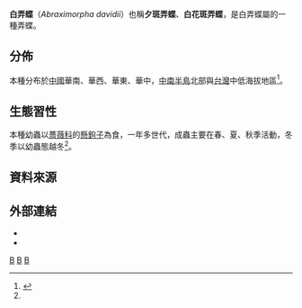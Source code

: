 {{NoteTA
|G1=Butterfly
}}
{{Speciesbox
| genus = Abraximorpha
| species = davidii
| authority = Mabille, 1876
| image = Abraximorpha davidii ermasis 20140628.jpg
| image_caption = 台灣亞種（''A. d. ermasis''）
}}

'''白弄蝶'''（''Abraximorpha davidii''）也稱'''夕斑弄蝶'''、'''白花斑弄蝶'''，是白弄蝶屬的一種弄蝶。

==分佈==
本種分布於[[中國|中國]]華南、華西、華東、華中，[[中南半島|中南半島]]北部與[[台灣|台灣]]中低海拔地區<ref name="978-986-177-669-9">{{cite book|author=徐堉峰 |coauthors= |title=台灣蝴蝶圖鑑．上（弄蝶、鳳蝶、粉蝶） |year=2013 |publisher=晨星出版社 |location=台中市 |isbn=978-986-177-669-9 }}</ref>。

==生態習性==
本種幼蟲以[[薔薇科|薔薇科]]的[[懸鉤子|懸鉤子]]為食，一年多世代，成蟲主要在春、夏、秋季活動，冬季以幼蟲態越冬<ref name="978-986-177-669-9" />。

==資料來源==
{{reflist}}

==外部連結==
* {{TaiBNET| zh=白弄蝶 | id=345448 | binomial= Abraximorpha davidii | sub =ermasis | authority=Fruhstorfer, 1914| var= | accessdate=2014/11/15}} 
* {{Commonscat-inline|Abraximorpha davidii|白弄蝶}}
{{Taxonbar}}

[[Category:白弄蝶屬|B]]
[[Category:臺灣蝴蝶|B]]
[[Category:1876年描述的昆虫|B]]